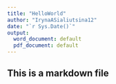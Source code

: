```yaml
---
title: "HelloWorld"
author: "IrynaASialiutsina12"
date: "`r Sys.Date()`"
output:
  word_document: default
  pdf_document: default
---
```


## This is a markdown file
